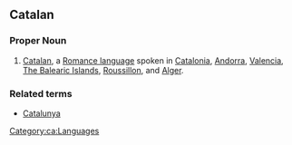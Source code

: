==Catalan==

===Proper Noun===

# [[Catalan]], a [[Romance language]] spoken in [[Catalonia]], [[Andorra]], [[Valencia]], [[The Balearic Islands]], [[Roussillon]], and [[Alger]].

===Related terms===
*[[Catalunya]]

[[Category:ca:Languages]]